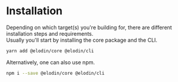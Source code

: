 

# Installation

Depending on which target(s) you're building for, there are different installation steps and requirements.<br />
Usually you'll start by installing the core package and the CLI.

```sh
yarn add @elodin/core @elodin/cli
```

Alternatively, one can also use npm.

```sh
npm i --save @elodin/core @elodin/cli
```
